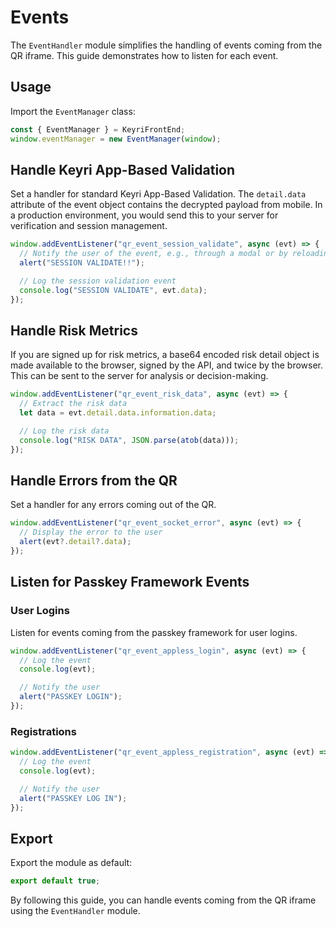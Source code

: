 # Events

The `EventHandler` module simplifies the handling of events coming from the QR iframe. This guide demonstrates how to listen for each event.

## Usage

Import the `EventManager` class:

```javascript
const { EventManager } = KeyriFrontEnd;
window.eventManager = new EventManager(window);
```

## Handle Keyri App-Based Validation

Set a handler for standard Keyri App-Based Validation. The `detail.data` attribute of the event object contains the decrypted payload from mobile. In a production environment, you would send this to your server for verification and session management.

```javascript
window.addEventListener("qr_event_session_validate", async (evt) => {
  // Notify the user of the event, e.g., through a modal or by reloading the page
  alert("SESSION VALIDATE!!");

  // Log the session validation event
  console.log("SESSION VALIDATE", evt.data);
});
```

## Handle Risk Metrics

If you are signed up for risk metrics, a base64 encoded risk detail object is made available to the browser, signed by the API, and twice by the browser. This can be sent to the server for analysis or decision-making.

```javascript
window.addEventListener("qr_event_risk_data", async (evt) => {
  // Extract the risk data
  let data = evt.detail.data.information.data;

  // Log the risk data
  console.log("RISK DATA", JSON.parse(atob(data)));
});
```

## Handle Errors from the QR

Set a handler for any errors coming out of the QR.

```javascript
window.addEventListener("qr_event_socket_error", async (evt) => {
  // Display the error to the user
  alert(evt?.detail?.data);
});
```

## Listen for Passkey Framework Events

### User Logins

Listen for events coming from the passkey framework for user logins.

```javascript
window.addEventListener("qr_event_appless_login", async (evt) => {
  // Log the event
  console.log(evt);

  // Notify the user
  alert("PASSKEY LOGIN");
});
```

### Registrations

```javascript
window.addEventListener("qr_event_appless_registration", async (evt) => {
  // Log the event
  console.log(evt);

  // Notify the user
  alert("PASSKEY LOG IN");
});
```

## Export

Export the module as default:

```javascript
export default true;
```

By following this guide, you can handle events coming from the QR iframe using the `EventHandler` module.